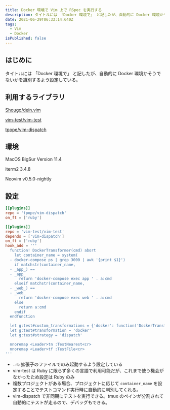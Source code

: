 ```yaml
---
title: Docker 環境で Vim 上で RSpec を実行する
description: タイトルには 「Docker 環境で」 と記したが、自動的に Docker 環境かそうでないかを識別するよう設定している。
date: 2021-06-29T06:33:14.640Z
tags:
  - Vim
  - Docker
isPublished: false
---
```


## はじめに

タイトルには 「Docker 環境で」 と記したが、自動的に Docker 環境かそうでないかを識別するよう設定している。

## 利用するライブラリ

[Shougo/dein.vim](https://github.com/Shougo/dein.vim)

[vim-test/vim-test](https://github.com/vim-test/vim-test)

[tpope/vim-dispatch](https://github.com/tpope/vim-dispatch)

## 環境

MacOS BigSur Version 11.4

iterm2 3.4.8

Neovim v0.5.0-nightly

## 設定

```toml
[[plugins]]
repo = 'tpope/vim-dispatch'
on_ft = ['ruby']

[[plugins]]
repo = 'vim-test/vim-test'
depends = ['vim-dispatch']
on_ft = ['ruby']
hook_add = '''
  function! DockerTransformer(cmd) abort
    let container_name = system(
  - docker-compose ps | grep 3000 | awk '{print $1}')
    if matchstr(container_name,
  - _app_) ==
  - _app_
      return 'docker-compose exec app ' . a:cmd
    elseif matchstr(container_name,
  - _web_) ==
  - _web_
      return 'docker-compose exec web ' . a:cmd
    else
      return a:cmd
    endif
  endfunction

  let g:test#custom_transformations = {'docker': function('DockerTransformer')}
  let g:test#transformation = 'docker'
  let g:test#strategy = 'dispatch'

  nnoremap <Leader>tn :TestNearest<cr>
  nnoremap <Leader>tf :TestFile<cr>
'''
```

- `.rb` 拡張子のファイルでのみ起動するよう設定している
- vim-test は Ruby に限らず多くの言語で利用可能だが、これまで使う機会がなかったため設定は Ruby のみ
- 複数プロジェクトがある場合、プロジェクトに応じて `container_name` を設定することでテストコマンド実行時に自動的に判別してくれる。
- vim-dispatch で非同期にテストを実行できる。tmux のペインが分割されて自動的にテストが走るので、デバッグもできる。
